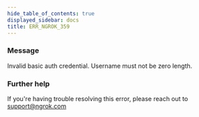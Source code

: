 ```yaml
---
hide_table_of_contents: true
displayed_sidebar: docs
title: ERR_NGROK_359
---
```




### Message

Invalid basic auth credential. Username must not be zero length.

<ErrorDetails error="err_ngrok_359" />

### Further help

If you're having trouble resolving this error, please reach out to [support@ngrok.com](mailto:support@ngrok.com?subject=Help%20with%20ERR_NGROK_359)
